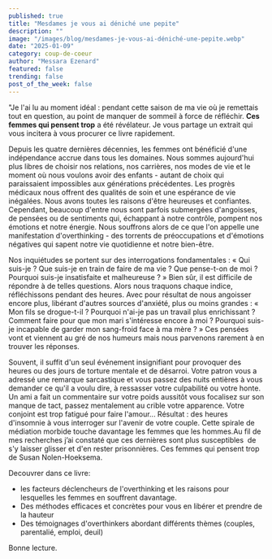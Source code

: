```yaml
---
published: true
title: "Mesdames je vous ai déniché une pepite"
description: ""
image: "/images/blog/mesdames-je-vous-ai-déniché-une-pepite.webp"
date: "2025-01-09"
category: coup-de-coeur
author: "Messara Ezenard"
featured: false
trending: false
post_of_the_week: false
---
```


&quot;Je l&#39;ai lu au moment idéal : pendant cette saison de ma vie où je
remettais tout en question, au point de manquer de sommeil à
force de réfléchir. **Ces femmes qui pensent trop** a été révélateur.
Je vous partage un extrait qui vous incitera à vous procurer ce
livre rapidement.

Depuis les quatre dernières décennies, les femmes ont bénéficié
d&#39;une indépendance accrue dans tous les domaines. Nous
sommes aujourd&#39;hui plus libres de choisir nos relations, nos
carrières, nos modes de vie et le moment où nous voulons avoir
des enfants - autant de choix qui paraissaient impossibles aux
générations précédentes. Les progrès médicaux nous offrent des
qualités de soin et une espérance de vie inégalées. Nous avons
toutes les raisons d&#39;être heureuses et confiantes. Cependant,
beaucoup d&#39;entre nous sont parfois submergées d&#39;angoisses, de
pensées ou de sentiments qui, échappant à notre contrôle,
pompent nos émotions et notre énergie. Nous souffrons alors de
ce que l&#39;on appelle une manifestation d&#39;overthinking - des torrents
de préoccupations et d&#39;émotions négatives qui sapent notre vie
quotidienne et notre bien-être.

Nos inquiétudes se portent sur des interrogations fondamentales : « Qui suis-je ?
Que suis-je en train de faire de ma vie ? Que pense-t-on de moi ?
Pourquoi suis-je insatisfaite et malheureuse ? » Bien sûr, il est
difficile de répondre à de telles questions. Alors nous traquons
chaque indice, réfléchissons pendant des heures. Avec pour
résultat de nous angoisser encore plus, libérant d&#39;autres sources
d&#39;anxiété, plus ou moins grandes : « Mon fils se drogue-t-il ?
Pourquoi n&#39;ai-je pas un travail plus enrichissant ? Comment faire
pour que mon mari s&#39;intéresse encore à moi ? Pourquoi suis-je
incapable de garder mon sang-froid face à ma mère ? » Ces
pensées vont et viennent au gré de nos humeurs mais nous
parvenons rarement à en trouver les réponses.

Souvent, il suffit d&#39;un seul événement insignifiant pour provoquer des heures ou
des jours de torture mentale et de désarroi. Votre patron vous a
adressé une remarque sarcastique et vous passez des nuits
entières à vous demander ce qu&#39;il a voulu dire, à ressasser votre
culpabilité ou votre honte. Un ami a fait un commentaire sur votre
poids aussitôt vous focalisez sur son manque de tact, passez
mentalement au crible votre apparence. Votre conjoint est trop
fatigué pour faire l&#39;amour... Résultat : des heures d&#39;insomnie à
vous interroger sur l&#39;avenir de votre couple. Cette spirale de médiation morbide touche davantage les femmes que les
hommes.Au fil de mes recherches j’ai constaté que ces dernières
sont plus susceptibles  de s&#39;y laisser glisser et d&#39;en rester
prisonnières.
Ces femmes qui pensent trop de Susan Nolen-Hoeksema.

Decouvrer dans ce livre:
- les facteurs déclencheurs de l&#39;overthinking et les raisons pour
lesquelles les femmes en souffrent davantage.
- Des méthodes efficaces et concrètes pour vous en libérer et
prendre de la hauteur
- Des témoignages d&#39;overthinkers abordant différents thèmes
(couples, parentalié, emploi, deuil)

Bonne lecture.
